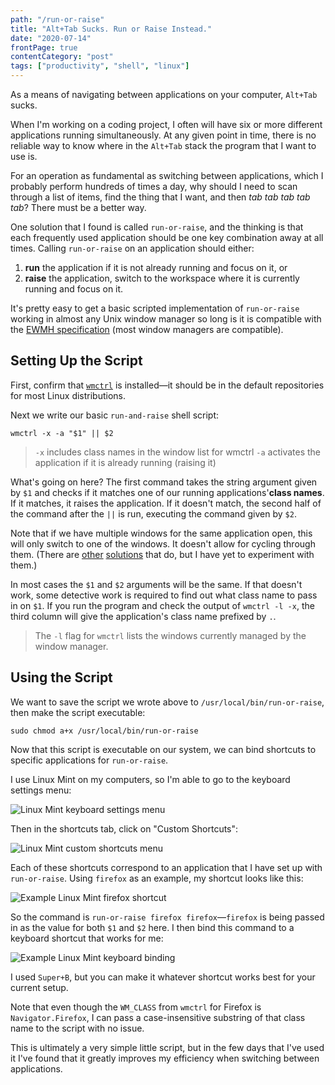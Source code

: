 ```yaml
---
path: "/run-or-raise"
title: "Alt+Tab Sucks. Run or Raise Instead."
date: "2020-07-14"
frontPage: true
contentCategory: "post"
tags: ["productivity", "shell", "linux"]
---
```


As a means of navigating between applications on your computer, `Alt+Tab` sucks.

When I'm working on a coding project, I often will have six or more different applications running simultaneously. At any given point in time, there is no reliable way to know where in the `Alt+Tab` stack the program that I want to use is.

For an operation as fundamental as switching between applications, which I probably perform hundreds of times a day, why should I need to scan through a list of items, find the thing that I want, and then _tab tab tab tab tab_? There must be a better way.

One solution that I found is called `run-or-raise`, and the thinking is that each frequently used application should be one key combination away at all times. Calling `run-or-raise` on an application should either:

1. **run** the application if it is not already running and focus on it, or
2. **raise** the application, switch to the workspace where it is currently running and focus on it.

It's pretty easy to get a basic scripted implementation of `run-or-raise` working in almost any Unix window manager so long is it is compatible with the [EWMH specification](http://standards.freedesktop.org/wm-spec/wm-spec-1.3.html) (most window managers are compatible).

## Setting Up the Script

First, confirm that [`wmctrl`](http://tripie.sweb.cz/utils/wmctrl/) is installed&mdash;it should be in the default repositories for most Linux distributions.

Next we write our basic `run-and-raise` shell script:

```shell
wmctrl -x -a "$1" || $2
```

> `-x` includes class names in the window list for wmctrl
> `-a` activates the application if it is already running (raising it)

What's going on here? The first command takes the string argument given by `$1` and checks if it matches one of our running applications'**class names**. If it matches, it raises the application. If it doesn't match, the second half of the command after the `||` is run, executing the command given by `$2`.

Note that if we have multiple windows for the same application open, this will only switch to one of the windows. It doesn't allow for cycling through them. (There are [other](https://github.com/CZ-NIC/run-or-raise) [solutions](https://github.com/Soft/run-or-raise) that do, but I have yet to experiment with them.)

In most cases the `$1` and `$2` arguments will be the same. If that doesn't work, some detective work is required to find out what class name to pass in on `$1`. If you run the program and check the output of `wmctrl -l -x`, the third column will give the application's class name prefixed by `.`.

> The `-l` flag for `wmctrl` lists the windows currently managed by the window manager.

## Using the Script

We want to save the script we wrote above to `/usr/local/bin/run-or-raise`, then make the script executable:

```shell
sudo chmod a+x /usr/local/bin/run-or-raise
```

Now that this script is executable on our system, we can bind shortcuts to specific applications for `run-or-raise`.

I use Linux Mint on my computers, so I'm able to go to the keyboard settings menu:

![Linux Mint keyboard settings menu](../../../../../images/run-or-raise-01.png)

Then in the shortcuts tab, click on "Custom Shortcuts":

![Linux Mint custom shortcuts menu](../../../../../images/run-or-raise-02.png)

Each of these shortcuts correspond to an application that I have set up with `run-or-raise`. Using `firefox` as an example, my shortcut looks like this:

![Example Linux Mint firefox shortcut](../../../../../images/run-or-raise-03.png)

So the command is `run-or-raise firefox firefox`&mdash;`firefox` is being passed in as the value for both `$1` and `$2` here. I then bind this command to a keyboard shortcut that works for me:

![Example Linux Mint keyboard binding](../../../../../images/run-or-raise-04.png)

I used `Super+B`, but you can make it whatever shortcut works best for your current setup.

Note that even though the `WM_CLASS` from `wmctrl` for Firefox is `Navigator.Firefox`, I can pass a case-insensitive substring of that class name to the script with no issue.

This is ultimately a very simple little script, but in the few days that I've used it I've found that it greatly improves my efficiency when switching between applications.
